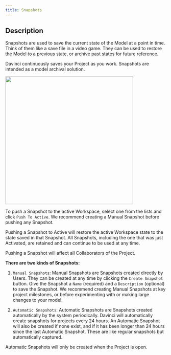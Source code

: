 ```yaml
---
title: Snapshots
---
```


## Description
Snapshots are used to save the current state of the Model at a point in time. Think of them like a save file in a video game. They can be used to restore the Model to a previous state, or archive past states for future reference.

<Note>Davinci continuously saves your Project as you work. Snapshots are intended as a model archival solution.</Note>

<Frame>
    <img height="400" noZoom src="/images/Snapshots.png" /> 
</Frame>

To push a Snapshot to the active Workspace, select one from the lists and click `Push To Active`. We recommend creating a Manual Snapshot before pushing any Snapshot.

Pushing a Snapshot to Active will restore the active Workspace state to the state saved in that Snapshot. All Snapshots, including the one that was just Activated, are retained and can continue to be used at any time.

<Warning>Pushing a Snapshot will affect all Collaborators of the Project.</Warning>

**There are two kinds of Snapshots:**

1. `Manual Snapshots`: Manual Snapshots are Snapshots created directly by Users. They can be created at any time by clicking the `Create Snapshot` button. Give the Snapshot a `Name` (required) and a `Description` (optional) to save the Snapshot. We recommend creating Manual Snapshots at key project milestones, or before experimenting with or making large changes to your model.

2. `Automatic Snapshots`: Automatic Snapshots are Snapshots created automatically by the system periodically. Davinci will automatically create snapshots for projects every 24 hours. An Automatic Snapshot will also be created if none exist, and if it has been longer than 24 hours since the last Automatic Snapshot. These are like regular snapshots but automatically captured. 

<Info>Automatic Snapshots will only be created when the Project is open.</Info>
